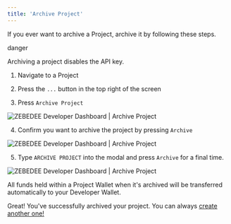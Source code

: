 ```yaml
---
title: 'Archive Project'
---
```


If you ever want to archive a Project, archive it by following these steps.

danger

Archiving a project disables the API key.

1.  Navigate to a Project
    
2.  Press the `...` button in the top right of the screen
    
3.  Press `Archive Project`
    

<Frame type="glass" caption="ZEBEDEE Developer Dashboard | Archive Project">
  <img src="/img/v2/projects-archive-project.png" alt="ZEBEDEE Developer Dashboard | Archive Project" />
</Frame>
<br />

4.  Confirm you want to archive the project by pressing `Archive`

<Frame type="glass" caption="ZEBEDEE Developer Dashboard | Archive Project">
  <img src="/img/v2/projects-archive-project-2.png" alt="ZEBEDEE Developer Dashboard | Archive Project" />
</Frame>
<br />

5.  Type `ARCHIVE PROJECT` into the modal and press `Archive` for a final time.

<Frame type="glass" caption="ZEBEDEE Developer Dashboard | Archive Project">
  <img src="/img/v2/projects-archive-project-3.png" alt="ZEBEDEE Developer Dashboard | Archive Project" />
</Frame>
<br />

<Tip>All funds held within a Project Wallet when it's archived will be transferred automatically to your Developer Wallet.</Tip>

Great! You've successfully archived your project. You can always [create another one!](/docs/dashboard/projects/create)